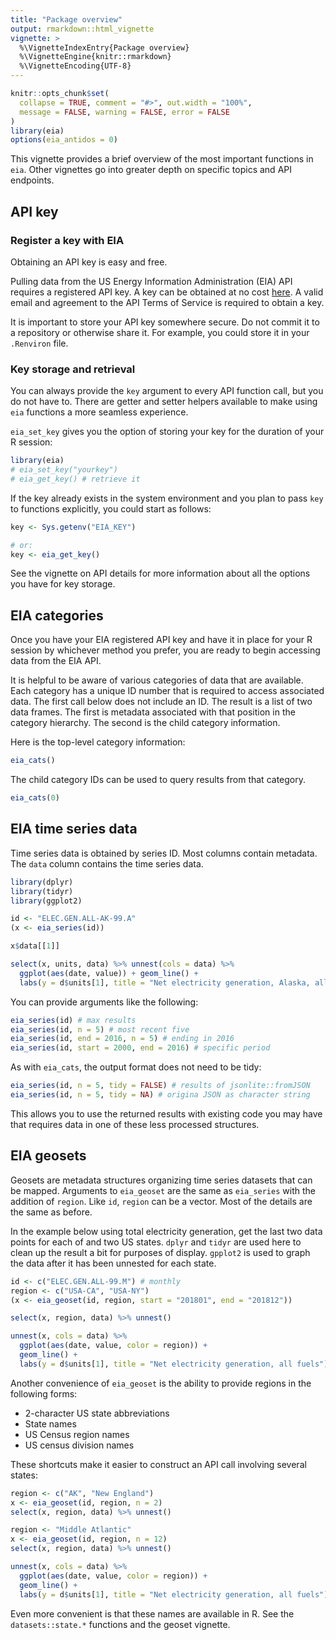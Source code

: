 ```yaml
---
title: "Package overview"
output: rmarkdown::html_vignette
vignette: >
  %\VignetteIndexEntry{Package overview}
  %\VignetteEngine{knitr::rmarkdown}
  %\VignetteEncoding{UTF-8}
---
```


```r
knitr::opts_chunk$set(
  collapse = TRUE, comment = "#>", out.width = "100%",
  message = FALSE, warning = FALSE, error = FALSE
)
library(eia)
options(eia_antidos = 0)
```

This vignette provides a brief overview of the most important functions in `eia`. Other vignettes go into greater depth on specific topics and API endpoints.

## API key

### Register a key with EIA

Obtaining an API key is easy and free. 

Pulling data from the US Energy Information Administration (EIA) API requires a registered API key. A key can be obtained at no cost [here](https://www.eia.gov/opendata/register.php). A valid email and agreement to the API Terms of Service is required to obtain a key.

It is important to store your API key somewhere secure. Do not commit it to a repository or otherwise share it. For example, you could store it in your `.Renviron` file.

### Key storage and retrieval

You can always provide the `key` argument to every API function call, but you do not have to. There are getter and setter helpers available to make using `eia` functions a more seamless experience.

`eia_set_key` gives you the option of storing your key for the duration of your R session:

```r
library(eia)
# eia_set_key("yourkey")
# eia_get_key() # retrieve it
```

If the key already exists in the system environment and you plan to pass `key` to functions explicitly, you could start as follows:

```r
key <- Sys.getenv("EIA_KEY")

# or:
key <- eia_get_key()
```

See the vignette on API details for more information about all the options you have for key storage.

## EIA categories

Once you have your EIA registered API key and have it in place for your R session by whichever method you prefer, you are ready to begin accessing data from the EIA API.

It is helpful to be aware of various categories of data that are available. Each category has a unique ID number that is required to access associated data. The first call below does not include an ID. The result is a list of two data frames. The first is metadata associated with that position in the category hierarchy. The second is the child category information.

Here is the top-level category information:

```r
eia_cats()
```

The child category IDs can be used to query results from that category.

```r
eia_cats(0)
```

## EIA time series data

Time series data is obtained by series ID. Most columns contain metadata. The `data` column contains the time series data.

```r
library(dplyr)
library(tidyr)
library(ggplot2)

id <- "ELEC.GEN.ALL-AK-99.A"
(x <- eia_series(id))

x$data[[1]]

select(x, units, data) %>% unnest(cols = data) %>% 
  ggplot(aes(date, value)) + geom_line() + 
  labs(y = d$units[1], title = "Net electricity generation, Alaska, all fuels")
```

You can provide arguments like the following:

```r
eia_series(id) # max results
eia_series(id, n = 5) # most recent five
eia_series(id, end = 2016, n = 5) # ending in 2016
eia_series(id, start = 2000, end = 2016) # specific period
```

As with `eia_cats`, the output format does not need to be tidy:

```r
eia_series(id, n = 5, tidy = FALSE) # results of jsonlite::fromJSON
eia_series(id, n = 5, tidy = NA) # origina JSON as character string
```

This allows you to use the returned results with existing code you may have that requires data in one of these less processed structures.

## EIA geosets

Geosets are metadata structures organizing time series datasets that can be mapped. Arguments to `eia_geoset` are the same as `eia_series` with the addition of `region`. Like `id`, `region` can be a vector. Most of the details are the same as before. 

In the example below using total electricity generation, get the last two data points for each of and two US states. `dplyr` and `tidyr` are used here to clean up the result a bit for purposes of display. `gpplot2` is used to graph the data after it has been unnested for each state.

```r
id <- c("ELEC.GEN.ALL-99.M") # monthly
region <- c("USA-CA", "USA-NY")
(x <- eia_geoset(id, region, start = "201801", end = "201812"))

select(x, region, data) %>% unnest()

unnest(x, cols = data) %>% 
  ggplot(aes(date, value, color = region)) +
  geom_line() + 
  labs(y = d$units[1], title = "Net electricity generation, all fuels")
```

Another convenience of `eia_geoset` is the ability to provide regions in the following forms:

* 2-character US state abbreviations
* State names
* US Census region names
* US census division names

These shortcuts make it easier to construct an API call involving several states:

```r
region <- c("AK", "New England")
x <- eia_geoset(id, region, n = 2)
select(x, region, data) %>% unnest()

region <- "Middle Atlantic"
x <- eia_geoset(id, region, n = 12)
select(x, region, data) %>% unnest()

unnest(x, cols = data) %>% 
  ggplot(aes(date, value, color = region)) +
  geom_line() + 
  labs(y = d$units[1], title = "Net electricity generation, all fuels")
```

Even more convenient is that these names are available in R. See the `datasets::state.*` functions and the geoset vignette.
